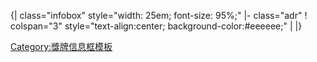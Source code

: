 <noinclude>{| class="infobox" style="width: 25em; font-size: 95%;"
</noinclude>
|- class="adr"
! colspan="3" style="text-align:center; background-color:#eeeeee;" | '''<span class="country-name">{{{1}}}</span>'''<noinclude>
|}
{{documentation|Template:Medal templates documentation}}

[[Category:獎牌信息框模板]]
</noinclude>